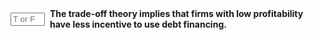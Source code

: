 ::: {.question-block}

<form onsubmit="event.preventDefault(); checkAnswerBox('module9_tf_q80','T')" style="display: flex; align-items: center; gap: 8px;">
  <input type="text" id="module9_tf_q80" name="module9_tf_q80" maxlength="1" placeholder="T or F" style="width: 55px;" data-correct-answer="T" /> 
  <label for="module9_tf_q80"><strong>The trade-off theory implies that firms with low profitability have less incentive to use debt financing.</strong></label>
</form>

<div id="feedback-module9_tf_q80" class="feedback" data-status="" style="display:none;">
TRUE. Less profitable firms gain fewer tax benefits from interest deductions, making high leverage less attractive.
</div>

:::
